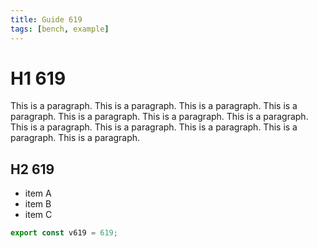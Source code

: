 ```yaml
---
title: Guide 619
tags: [bench, example]
---
```


# H1 619

This is a paragraph. This is a paragraph. This is a paragraph. This is a paragraph. This is a paragraph. This is a paragraph. This is a paragraph. This is a paragraph. This is a paragraph. This is a paragraph. This is a paragraph. This is a paragraph. 

## H2 619

- item A
- item B
- item C

```ts
export const v619 = 619;
```